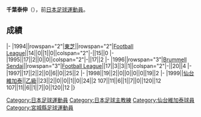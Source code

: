 {{Infobox football biography
|name=千葉泰伸
|image=
|fullname=千葉泰伸
|birth_date={{Birth date and age|1971|4|11}}
|cityofbirth=[[宮城縣|宮城縣]]
|countryofbirth=[[日本|日本]]
|position=[[中场|中场]]
|currentclub=
|years=1994-1995<br/>1996-1999
|clubs=[[札幌岡薩多|東芝]]<br/>[[仙台維加泰|Brummell Sendai/仙台維加泰]]
|caps(goals)=
|nationalyears=
|nationalteam=
|nationalcaps(goals)=
|manageryears1=2012-2018
|managerclubs1={{Link-ja|仙台維加泰女士隊|ベガルタ仙台レディース}}
}}
'''千葉泰伸'''（{{Bd|1971年|4月11日||}}），前[[日本|日本]][[足球|足球]][[運動員|運動員]]。

==成績==
{{Football player club statistics 1|YYN}}
{{Football player club statistics 2|JPN|YYN}}
|-
|1994||rowspan="2"|[[札幌岡薩多|東芝]]||rowspan="2"|[[Japan_Football_League|Football League]]||14||0||1||0||colspan="2"|-||15||0
|-
|1995||17||2||0||0||colspan="2"|-||17||2
|-
|1996||rowspan="3"|[[仙台維加泰|Brummell Sendai]]||rowspan="3"|[[Japan_Football_League|Football League]]||17||3||3||1||colspan="2"|-||20||4
|-
|1997||17||2||2||0||6||0||25||2
|-
|1998||19||2||0||0||0||0||19||2
|-
|1999||[[仙台維加泰|仙台維加泰]]||[[日本職業足球乙級聯賽|乙級]]||23||2||0||0||1||0||24||2
{{Football player club statistics 3|1|JPN}}107||11||6||1||7||0||120||12
{{Football player club statistics 5}}107||11||6||1||7||0||120||12
|}

{{Japan-sport-bio-stub}}
{{Soccer-player-stub}}
[[Category:日本足球運動員|Category:日本足球運動員]]
[[Category:日本足球主教練|Category:日本足球主教練]]
[[Category:仙台維加泰球員|Category:仙台維加泰球員]]
[[Category:宮城縣足球運動員|Category:宮城縣足球運動員]]